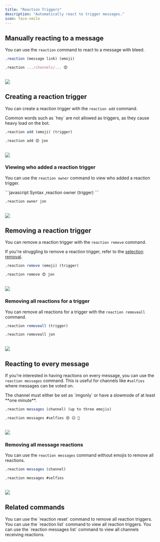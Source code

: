 ```yaml
---
title: "Reaction Triggers"
description: "Automatically react to trigger messages."
icon: face-smile
---
```


## Manually reacting to a message

You can use the `reaction` command to react to a message with bleed.

<CodeGroup>

```javascript Syntax
,reaction (message link) (emoji)
```

```javascript Example
,reaction .../channels/... 😍
```

</CodeGroup>
<br />
<Frame>
    <img src="/images/configuration/reaction-triggers/react.gif" />
</Frame>

## Creating a reaction trigger

You can create a reaction trigger with the `reaction add` command.

<Warning>
  Common words such as `hey` are not allowed as triggers, as they cause heavy
  load on the bot.
</Warning>

<CodeGroup>

```javascript Syntax
,reaction add (emoji) (trigger)
```

```javascript Example
,reaction add 😍 jon
```

</CodeGroup>
<br />
<Frame>
    <img src="/images/configuration/reaction-triggers/add.png" />
</Frame>

### Viewing who added a reaction trigger

You can use the `reaction owner` command to view who added a reaction trigger.

<CodeGroup>
```javascript Syntax
,reaction owner (trigger)
```

```javascript Example
,reaction owner jon
```

</CodeGroup>
<br />
<Frame>
    <img src="/images/configuration/reaction-triggers/owner.png" />
</Frame>

## Removing a reaction trigger

You can remove a reaction trigger with the `reaction remove` command.

<Info>If you're struggling to remove a reaction trigger, refer to the [selection removal](/resources/syntax#removing-entries-via-id).</Info>
<CodeGroup>

```javascript Syntax
,reaction remove (emoji) (trigger)
```

```javascript Example
,reaction remove 😍 jon
```

</CodeGroup>
<br />
<Frame>
    <img src="/images/configuration/reaction-triggers/remove.png" />
</Frame>

### Removing all reactions for a trigger

You can remove all reactions for a trigger with the `reaction removeall` command.

<CodeGroup>

```javascript Syntax
,reaction removeall (trigger)
```

```javascript Example
,reaction removeall jon
```

</CodeGroup>
<br />
<Frame>
    <img src="/images/configuration/reaction-triggers/removeall.png" />
</Frame>

## Reacting to every message

If you're interested in having reactions on every message, you can use the `reaction messages` command.
This is useful for channels like `#selfies` where messages can be voted on.

<Warning>
  The channel must either be set as `imgonly` or have a slowmode of at least
  **one minute**.
</Warning>
<CodeGroup>

```javascript Syntax
,reaction messages (channel) (up to three emojis)
```

```javascript Example
,reaction messages #selfies 😍 😐 🤮
```

</CodeGroup>
<br />
<Frame>
    <img src="/images/configuration/reaction-triggers/messages.png" />
</Frame>

### Removing all message reactions

You can use the `reaction messages` command without emojis to remove all reactions.

<CodeGroup>

```javascript Syntax
,reaction messages (channel)
```

```javascript Example
,reaction messages #selfies
```

</CodeGroup>
<br />
<Frame>
    <img src="/images/configuration/reaction-triggers/messages-remove.png" />
</Frame>

## Related commands

<AccordionGroup>
    <Accordion title="Removing all reaction triggers">
        You can use the `reaction reset` command to remove all reaction triggers.
    </Accordion>
    <Accordion title="Viewing all reaction triggers">
        You can use the `reaction list` command to view all reaction triggers.
    </Accordion>
    <Accordion title="Viewing all channels that are receiving reactions">
        You can use the `reaction messages list` command to view all channels receiving reactions.
    </Accordion>

</AccordionGroup>
